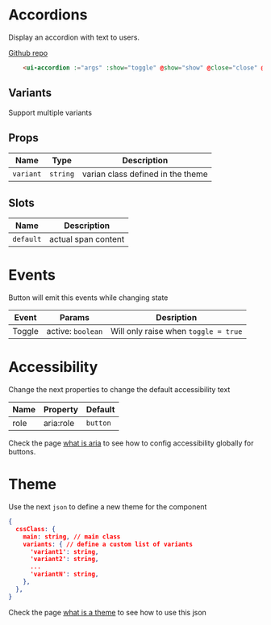 
# Accordions
Display an accordion with text to users.

[Github repo](https://github.com/unicoderns/ui/tree/master/packages/Accordion)

```html
    <ui-accordion :="args" :show="toggle" @show="show" @close="close" @hide="hide">{{ args.default }}</ui-accordion>
```

## Variants

Support multiple variants

<Canvas>
  <Story id="ui-bootstrap-accordion--primary"/>
  <Story id="ui-bootstrap-accordion--secondary" />
  <Story id="ui-bootstrap-accordion--success" />
  <Story id="ui-bootstrap-accordion--danger" />
  <Story id="ui-bootstrap-accordion--warning" />
  <Story id="ui-bootstrap-accordion--info" />
  <Story id="ui-bootstrap-accordion--light" />
  <Story id="ui-bootstrap-accordion--dark" />
</Canvas>

## Props

| Name | Type  | Description |
| ---- | ---- | ----------- |
| `variant` | `string` | varian class defined in the theme |

## Slots

| Name | Description |
| ---- | ----------- |
| `default` | actual span content |

# Events
Button will emit this events while changing state

| Event | Params | Desription |
| ---- | ---- | ----------- |
| Toggle | active: `boolean` | Will only raise when `toggle = true` |

# Accessibility
Change the next properties to change the default accessibility text

| Name | Property | Default |
| ---- | ---- | ----------- |
| role | aria:role | `button` |

Check the page [what is aria](/docs/docs-aria--page#what-is-aria-config) to see how to config accessibility globally for buttons.

# Theme
Use the next `json` to define a new theme for the component

```json
{
  cssClass: {
    main: string, // main class
    variants: { // define a custom list of variants
      'variant1': string,
      'variant2': string,
      ...
      'variantN': string,
    },
  },
}
```

Check the page [what is a theme](/docs/docs-theming--page#what-is-a-theme) to see how to use this json
